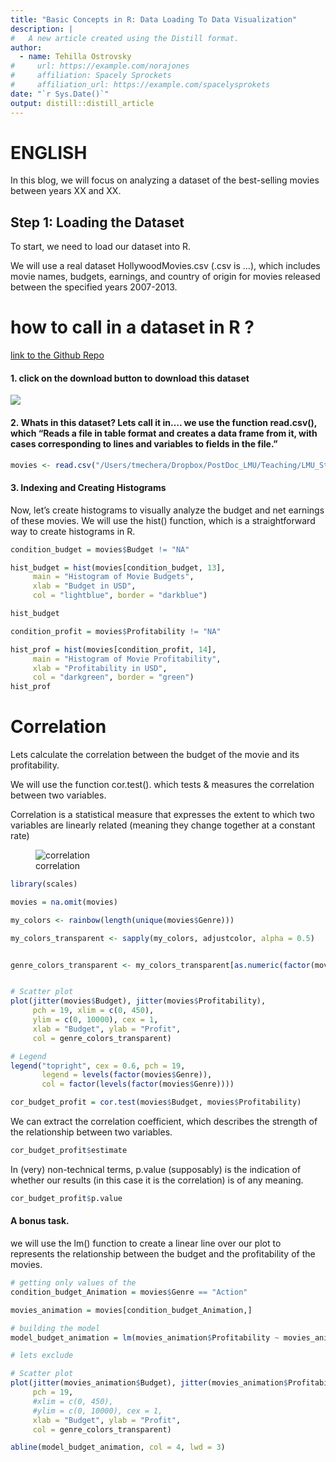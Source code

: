 ```yaml
---
title: "Basic Concepts in R: Data Loading To Data Visualization"
description: |
#   A new article created using the Distill format.
author:
  - name: Tehilla Ostrovsky 
#     url: https://example.com/norajones
#     affiliation: Spacely Sprockets
#     affiliation_url: https://example.com/spacelysprokets
date: "`r Sys.Date()`"
output: distill::distill_article
---
```


# ENGLISH 


In this blog, we will focus on analyzing a dataset of the best-selling movies between years XX and XX. 


## Step 1: Loading the Dataset

To start, we need to load our dataset into R. 


We will use a real dataset HollywoodMovies.csv (.csv is ...), which includes movie names, budgets, earnings, and country of origin for movies released between the specified years 2007-2013.

# how to call in a dataset in R ?

[link to the Github Repo](https://github.com/reisanar/datasets/blob/master/HollywoodMovies.csv)

#### 1. click on the download button to download this dataset 

<img src="img/Moview_dataSet.png"></img>


#### 2. Whats in this dataset? Lets call it in.... we use the function read.csv(), which "Reads a file in table format and creates a data frame from it, with cases corresponding to lines and variables to fields in the file."

```r
movies <- read.csv("/Users/tmechera/Dropbox/PostDoc_LMU/Teaching/LMU_Statistik_Website/HollywoodMovies.csv")
```

#### 3. Indexing and Creating Histograms
Now, let's create histograms to visually analyze the budget and net earnings of these movies. We will use the hist() function, which is a straightforward way to create histograms in R.


```r
condition_budget = movies$Budget != "NA" 

hist_budget = hist(movies[condition_budget, 13], 
     main = "Histogram of Movie Budgets", 
     xlab = "Budget in USD", 
     col = "lightblue", border = "darkblue")

hist_budget
```


```r
condition_profit = movies$Profitability != "NA"

hist_prof = hist(movies[condition_profit, 14], 
     main = "Histogram of Movie Profitability", 
     xlab = "Profitability in USD", 
     col = "darkgreen", border = "green")
hist_prof
```

# Correlation  

Lets calculate the correlation between the budget of the movie and its profitability. 


We will use the function cor.test(). which tests & measures the correlation between two variables. 

Correlation is a statistical measure that expresses the extent to which two variables are linearly related (meaning they change together at a constant rate) 


![correlation](img/correlation.png)

```r
library(scales)

movies = na.omit(movies)

my_colors <- rainbow(length(unique(movies$Genre)))

my_colors_transparent <- sapply(my_colors, adjustcolor, alpha = 0.5)


genre_colors_transparent <- my_colors_transparent[as.numeric(factor(movies$Genre))]


# Scatter plot
plot(jitter(movies$Budget), jitter(movies$Profitability),
     pch = 19, xlim = c(0, 450), 
     ylim = c(0, 10000), cex = 1, 
     xlab = "Budget", ylab = "Profit",
     col = genre_colors_transparent)

# Legend
legend("topright", cex = 0.6, pch = 19,
       legend = levels(factor(movies$Genre)),
       col = factor(levels(factor(movies$Genre))))

```


```r
cor_budget_profit = cor.test(movies$Budget, movies$Profitability)
```


We can extract the correlation coefficient, which describes the strength of the relationship between two variables. 


```r
cor_budget_profit$estimate
```

In (very) non-technical terms, p.value (supposably) is the indication of whether our results (in this case it is the correlation) is of any meaning. 

```r
cor_budget_profit$p.value
```



#### A bonus task. 

we will use the lm() function to create a linear line over our plot to represents the relationship between the budget and the profitability of the movies. 

```r
# getting only values of the 
condition_budget_Animation = movies$Genre == "Action"

movies_animation = movies[condition_budget_Animation,]

# building the model
model_budget_animation = lm(movies_animation$Profitability ~ movies_animation$Budget)

# lets exclude 

# Scatter plot
plot(jitter(movies_animation$Budget), jitter(movies_animation$Profitability),
     pch = 19, 
     #xlim = c(0, 450), 
     #ylim = c(0, 10000), cex = 1, 
     xlab = "Budget", ylab = "Profit",
     col = genre_colors_transparent)

abline(model_budget_animation, col = 4, lwd = 3)
```




